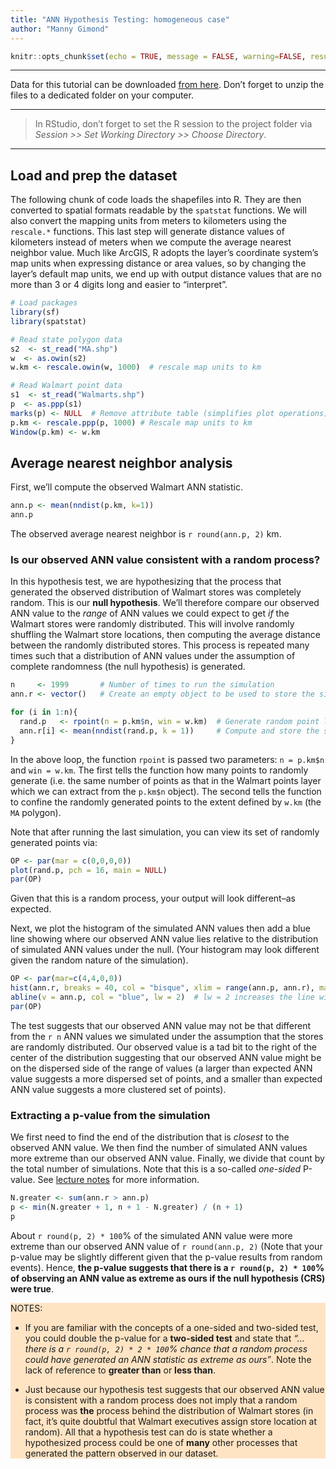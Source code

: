 ---
title: "ANN Hypothesis Testing: homogeneous case"
author: "Manny Gimond"
---

```{r setup, include=FALSE}
knitr::opts_chunk$set(echo = TRUE, message = FALSE, warning=FALSE, results="hide", tidy=FALSE )
```

------------------------------------------------------------------------

[Data for this tutorial can be downloaded [from here](./walmarts.zip). Don't forget to unzip the files to a dedicated folder on your computer.]{.block1}

-----

> In RStudio, don't forget to set the R session to the project folder via *Session \>\> Set Working Directory \>\> Choose Directory*.

-----

## Load and prep the dataset

The following chunk of code loads the shapefiles into R. They are then converted to  spatial formats readable by the `spatstat` functions. We will also convert the mapping units from meters to kilometers using the `rescale.*` functions. This last step will generate distance values of kilometers instead of meters when we compute the average nearest neighbor value. Much like ArcGIS, R adopts the layer's coordinate system's map units when expressing distance or area values, so by changing the layer's default map units, we end up with output distance values that are no more than 3 or 4 digits long and easier to "interpret". 


```{r, message=FALSE, results='hide', message=FALSE, warning=FALSE}
# Load packages
library(sf)
library(spatstat)

# Read state polygon data
s2  <- st_read("MA.shp")
w  <- as.owin(s2)
w.km <- rescale.owin(w, 1000)  # rescale map units to km

# Read Walmart point data
s1  <- st_read("Walmarts.shp")
p  <- as.ppp(s1)
marks(p) <- NULL  # Remove attribute table (simplifies plot operations)
p.km <- rescale.ppp(p, 1000) # Rescale map units to km
Window(p.km) <- w.km      
```

## Average nearest neighbor analysis

First, we'll compute the observed Walmart ANN statistic.

```{r}
ann.p <- mean(nndist(p.km, k=1))
ann.p
```

The observed average nearest neighbor is `r round(ann.p, 2)` km.

### Is our observed ANN value consistent with a random process?

In this hypothesis test, we are hypothesizing that the process that generated the observed distribution of Walmart stores was completely random. This is our **null hypothesis**. We'll therefore compare our observed ANN value to the *range* of ANN values we could expect to get *if* the Walmart stores were randomly distributed. This will involve randomly shuffling the Walmart store locations, then computing the average distance between the randomly distributed stores. This process is repeated many times such that a distribution of ANN values under the assumption of complete randomness (the null hypothesis) is generated.

```{r}
n     <- 1999       # Number of times to run the simulation
ann.r <- vector()   # Create an empty object to be used to store the simulated  ANN values

for (i in 1:n){
  rand.p   <- rpoint(n = p.km$n, win = w.km)  # Generate random point locations
  ann.r[i] <- mean(nndist(rand.p, k = 1))     # Compute and store the simulated ANN value
}
```

In the above loop, the function `rpoint` is passed two parameters: `n = p.km$n` and `win = w.km`. The first tells the function how many points to randomly generate (i.e. the same number of points as that in the Walmart points layer which we can extract from the `p.km$n` object). The second tells the function to confine the randomly generated points to the extent defined by `w.km` (the `MA` polygon).

Note that after running the last simulation, you can view its set of randomly generated points via:

```{r fig.height=1.5, echo=2}
OP <- par(mar = c(0,0,0,0))
plot(rand.p, pch = 16, main = NULL)
par(OP)
```

Given that this is a random process, your output will look different--as expected.

Next, we plot the histogram of the simulated ANN values then add a blue line showing where our observed ANN value lies relative to the distribution of simulated ANN values under the null. (Your histogram may look different given the random nature of the simulation).

```{r, fig.height=2, echo=2:3}
OP <- par(mar=c(4,4,0,0))
hist(ann.r, breaks = 40, col = "bisque", xlim = range(ann.p, ann.r), main = NULL)
abline(v = ann.p, col = "blue", lw = 2)  # lw = 2 increases the line width
par(OP)
```

The test suggests that our observed ANN value may not be that different from the `r n` ANN values we simulated under the assumption that the stores are randomly distributed. Our observed value is a tad bit to the right of the center of the distribution suggesting that our observed ANN value might be on the dispersed side of the range of values (a larger than expected ANN value suggests a more dispersed set of points, and a smaller than expected ANN value suggests a more clustered set of points).

### Extracting a p-value from the simulation

We first need to find the end of the distribution that is *closest* to the observed ANN value. We then find the number of simulated ANN values more extreme than our observed ANN value. Finally, we divide that count by the total number of simulations. Note that this is a so-called *one-sided* P-value. See [lecture notes](https://mgimond.github.io/Spatial/chp15_0.html#extracting-a-p-value-from-a-monte-carlo-test) for more information.

```{r results = 'asis'}
N.greater <- sum(ann.r > ann.p)
p <- min(N.greater + 1, n + 1 - N.greater) / (n + 1)
p
```

About `r round(p, 2) * 100`% of the simulated ANN value were more extreme than our observed ANN value of `r round(ann.p, 2)` (Note that your p-value may be slightly different given that the p-value results from random events). Hence, **the p-value suggests that there is a `r round(p, 2) * 100`% of observing an ANN value as extreme as ours if the null hypothesis (CRS) were true**.

::: {style="background:#FFE4C4;"}
NOTES:

-   If you are familiar with the concepts of a one-sided and two-sided test, you could double the p-value for a **two-sided test** and state that *"... there is a `r round(p, 2) * 2 * 100`% chance  that a random process could have generated an ANN statistic as extreme as ours"*. Note the lack of reference to **greater than** or **less than**.

-   Just because our hypothesis test suggests that our observed ANN value is consistent with a random process does not imply that a random process was **the** process behind the distribution of Walmart stores (in fact, it's quite doubtful that Walmart executives assign store location at random). All that a hypothesis test can do is state whether a hypothesized process could be one of **many** other processes that generated the pattern observed in our dataset.
:::


